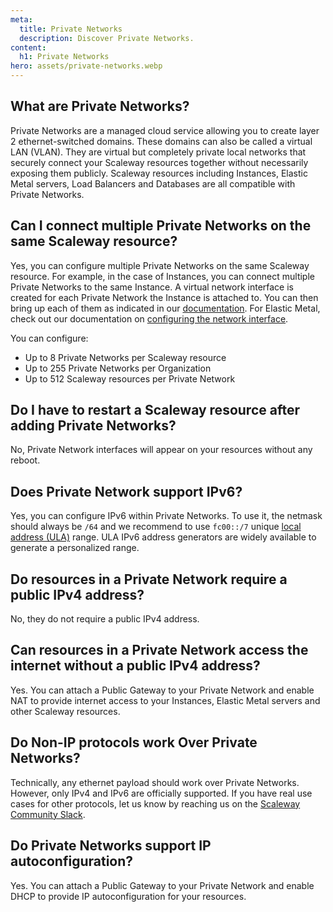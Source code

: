 ```yaml
---
meta:
  title: Private Networks
  description: Discover Private Networks.
content:
  h1: Private Networks
hero: assets/private-networks.webp
---
```


<Concept opened>

## What are Private Networks?

Private Networks are a managed cloud service allowing you to create layer 2 ethernet-switched domains. 
These domains can also be called a virtual LAN (VLAN). They are virtual but completely private local networks that securely connect your Scaleway resources together without necessarily exposing them publicly. Scaleway resources including Instances, Elastic Metal servers, Load Balancers and Databases are all compatible with Private Networks.

</Concept>

<Concept>

## Can I connect multiple Private Networks on the same Scaleway resource?

Yes, you can configure multiple Private Networks on the same Scaleway resource. For example, in the case of Instances, you can connect multiple Private Networks to the same Instance. A virtual network interface is created for each Private Network the Instance is attached to. You can then bring up each of them as indicated in our [documentation](/compute/instances/how-to/use-private-networks/#how-to-configure-the-private-network-interface-on-your-instances). For Elastic Metal, check out our documentation on [configuring the network interface](/bare-metal/elastic-metal/how-to/use-private-networks/#how-to-configure-the-network-interface-on-your-elastic-metal-server-for-private-networks).

You can configure:
- Up to 8 Private Networks per Scaleway resource
- Up to 255 Private Networks per Organization
- Up to 512 Scaleway resources per Private Network

</Concept>

<Concept>

## Do I have to restart a Scaleway resource after adding Private Networks?

No, Private Network interfaces will appear on your resources without any reboot.

</Concept>

<Concept>

## Does Private Network support IPv6?

Yes, you can configure IPv6 within Private Networks. To use it, the netmask should always be `/64` and we recommend to use `fc00::/7` unique [local address (ULA)](https://en.wikipedia.org/wiki/Unique_local_address) range. ULA IPv6 address generators are widely available to generate a personalized range.

</Concept>

<Concept>

## Do resources in a Private Network require a public IPv4 address?

No, they do not require a public IPv4 address.

</Concept>

<Concept>

## Can resources in a Private Network access the internet without a public IPv4 address?

Yes. You can attach a Public Gateway to your Private Network and enable NAT to provide internet access to your Instances, Elastic Metal servers and other Scaleway resources.

</Concept>

<Concept>

## Do Non-IP protocols work Over Private Networks?

Technically, any ethernet payload should work over Private Networks. However, only IPv4 and IPv6 are officially supported. If you have real use cases for other protocols, let us know by reaching us on the [Scaleway Community Slack](https://scaleway-community.slack.com/).

</Concept>

<Concept>

## Do Private Networks support IP autoconfiguration?

Yes. You can attach a Public Gateway to your Private Network and enable DHCP to provide IP autoconfiguration for your resources.

</Concept>